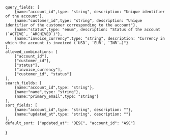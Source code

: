     query_fields: [
        {name:"account_id",type: "string", description: "Unique identifier of the account"},
        {name:"customer_id",type: "string", description: "Unique identifier of the customer corresponding to the account"},
        {name:"status",type: "enum", description: "Status of the account (`ACTIVE`, `ARCHIVED`)"},
        {name:"invoice_currency",type: "string", description: "Currency in which the account is invoiced (`USD`, `EUR`, `INR`…)"}
    ],
    allowed_combinations: [
        ["account_id"],
        ["customer_id"],
        ["status"],
        ["invoice_currency"],
        ["customer_id", "status"]
    ],
    search_fields: [
        {name:"account_id",type: "string"},
        {name:"name",type: "string"},
        {name:"primary_email",type: "string"}
    ],
    sort_fields: [
        {name:"account_id",type: "string", description: ""},
        {name:"updated_at",type: "string", description: ""}
    ],
    default_sort: {"updated_at": "DESC", "account_id": "ASC"}
}